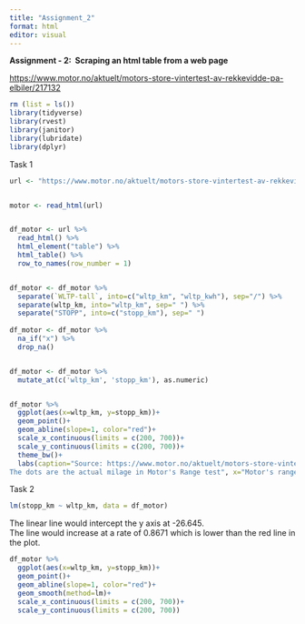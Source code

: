 ```yaml
---
title: "Assignment_2"
format: html
editor: visual
---
```


**Assignment - 2:  Scraping an html table from a web page**

<https://www.motor.no/aktuelt/motors-store-vintertest-av-rekkevidde-pa-elbiler/217132>

```r
rm (list = ls())
library(tidyverse)
library(rvest) 
library(janitor) 
library(lubridate)
library(dplyr)
```

Task 1

```r
url <- "https://www.motor.no/aktuelt/motors-store-vintertest-av-rekkevidde-pa-elbiler/217132"


motor <- read_html(url)


df_motor <- url %>% 
  read_html() %>% 
  html_element("table") %>% 
  html_table() %>% 
  row_to_names(row_number = 1)


df_motor <- df_motor %>% 
  separate(`WLTP-tall`, into=c("wltp_km", "wltp_kwh"), sep="/") %>% 
  separate(wltp_km, into="wltp_km", sep=" ") %>% 
  separate("STOPP", into=c("stopp_km"), sep=" ")
  
df_motor <- df_motor %>% 
  na_if("x") %>% 
  drop_na()


df_motor <- df_motor %>% 
  mutate_at(c('wltp_km', 'stopp_km'), as.numeric)


df_motor %>% 
  ggplot(aes(x=wltp_km, y=stopp_km))+
  geom_point()+
  geom_abline(slope=1, color="red")+
  scale_x_continuous(limits = c(200, 700))+
  scale_y_continuous(limits = c(200, 700))+
  theme_bw()+
  labs(caption="Source: https://www.motor.no/aktuelt/motors-store-vintertest-av-rekkevidde-pa-elbiler/217132", title="Range of electric cars", subtitle="The red line shows stated range in the Red line.
The dots are the actual milage in Motor's Range test", x="Motor's range test in kilometers", y="Stated range in kilometers")

```

Task 2

```r
lm(stopp_km ~ wltp_km, data = df_motor)
```

The linear line would intercept the y axis at -26.645. \
The line would increase at a rate of 0.8671 which is lower than the red line in the plot.

```r

df_motor %>% 
  ggplot(aes(x=wltp_km, y=stopp_km))+
  geom_point()+
  geom_abline(slope=1, color="red")+
  geom_smooth(method=lm)+
  scale_x_continuous(limits = c(200, 700))+
  scale_y_continuous(limits = c(200, 700))
```
